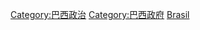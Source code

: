 {{Commonscat|International relations of Brazil}}

[[Category:巴西政治|Category:巴西政治]]
[[Category:巴西政府|Category:巴西政府]]
[[Category:各國外交|Brasil]]